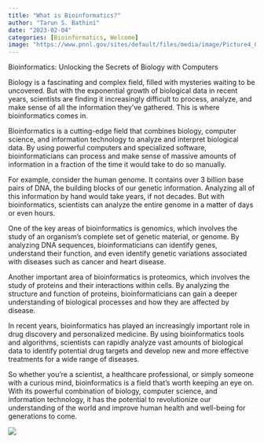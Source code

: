```yaml
---
title: "What is Bioinformatics?"
author: "Tarun S. Bathini"
date: "2023-02-04"
categories: [Bioinformatics, Welcome]
image: "https://www.pnnl.gov/sites/default/files/media/image/Picture4_0.jpg"
---
```


Bioinformatics: Unlocking the Secrets of Biology with Computers

Biology is a fascinating and complex field, filled with mysteries waiting to be uncovered. But with the exponential growth of biological data in recent years, scientists are finding it increasingly difficult to process, analyze, and make sense of all the information they've gathered. This is where bioinformatics comes in.

Bioinformatics is a cutting-edge field that combines biology, computer science, and information technology to analyze and interpret biological data. By using powerful computers and specialized software, bioinformaticians can process and make sense of massive amounts of information in a fraction of the time it would take to do so manually.

For example, consider the human genome. It contains over 3 billion base pairs of DNA, the building blocks of our genetic information. Analyzing all of this information by hand would take years, if not decades. But with bioinformatics, scientists can analyze the entire genome in a matter of days or even hours.

One of the key areas of bioinformatics is genomics, which involves the study of an organism's complete set of genetic material, or genome. By analyzing DNA sequences, bioinformaticians can identify genes, understand their function, and even identify genetic variations associated with diseases such as cancer and heart disease.

Another important area of bioinformatics is proteomics, which involves the study of proteins and their interactions within cells. By analyzing the structure and function of proteins, bioinformaticians can gain a deeper understanding of biological processes and how they are affected by disease.

In recent years, bioinformatics has played an increasingly important role in drug discovery and personalized medicine. By using bioinformatics tools and algorithms, scientists can rapidly analyze vast amounts of biological data to identify potential drug targets and develop new and more effective treatments for a wide range of diseases.

So whether you're a scientist, a healthcare professional, or simply someone with a curious mind, bioinformatics is a field that's worth keeping an eye on. With its powerful combination of biology, computer science, and information technology, it has the potential to revolutionize our understanding of the world and improve human health and well-being for generations to come.

![](images/image-288833896.png)
